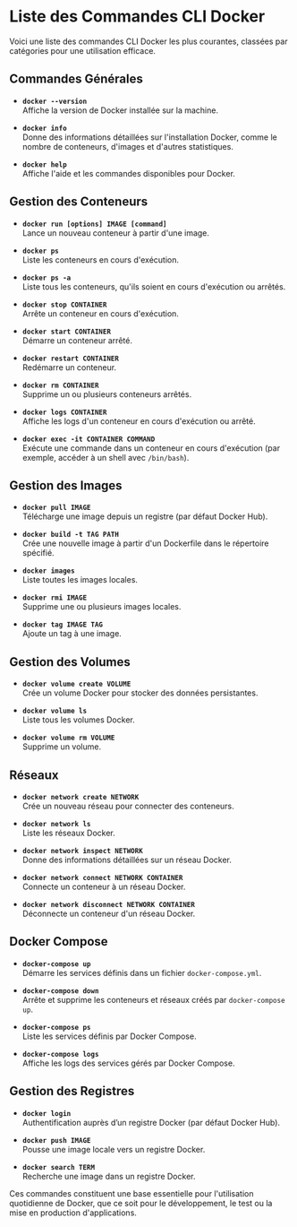# Liste des Commandes CLI Docker

Voici une liste des commandes CLI Docker les plus courantes, classées par catégories pour une utilisation efficace.

## **Commandes Générales**
- **`docker --version`**  
  Affiche la version de Docker installée sur la machine.

- **`docker info`**  
  Donne des informations détaillées sur l'installation Docker, comme le nombre de conteneurs, d'images et d'autres statistiques.

- **`docker help`**  
  Affiche l'aide et les commandes disponibles pour Docker.

## **Gestion des Conteneurs**
- **`docker run [options] IMAGE [command]`**  
  Lance un nouveau conteneur à partir d'une image.

- **`docker ps`**  
  Liste les conteneurs en cours d'exécution.

- **`docker ps -a`**  
  Liste tous les conteneurs, qu'ils soient en cours d'exécution ou arrêtés.

- **`docker stop CONTAINER`**  
  Arrête un conteneur en cours d'exécution.

- **`docker start CONTAINER`**  
  Démarre un conteneur arrêté.

- **`docker restart CONTAINER`**  
  Redémarre un conteneur.

- **`docker rm CONTAINER`**  
  Supprime un ou plusieurs conteneurs arrêtés.

- **`docker logs CONTAINER`**  
  Affiche les logs d'un conteneur en cours d'exécution ou arrêté.

- **`docker exec -it CONTAINER COMMAND`**  
  Exécute une commande dans un conteneur en cours d'exécution (par exemple, accéder à un shell avec `/bin/bash`).

## **Gestion des Images**
- **`docker pull IMAGE`**  
  Télécharge une image depuis un registre (par défaut Docker Hub).

- **`docker build -t TAG PATH`**  
  Crée une nouvelle image à partir d'un Dockerfile dans le répertoire spécifié.

- **`docker images`**  
  Liste toutes les images locales.

- **`docker rmi IMAGE`**  
  Supprime une ou plusieurs images locales.

- **`docker tag IMAGE TAG`**  
  Ajoute un tag à une image.

## **Gestion des Volumes**
- **`docker volume create VOLUME`**  
  Crée un volume Docker pour stocker des données persistantes.

- **`docker volume ls`**  
  Liste tous les volumes Docker.

- **`docker volume rm VOLUME`**  
  Supprime un volume.

## **Réseaux**
- **`docker network create NETWORK`**  
  Crée un nouveau réseau pour connecter des conteneurs.

- **`docker network ls`**  
  Liste les réseaux Docker.

- **`docker network inspect NETWORK`**  
  Donne des informations détaillées sur un réseau Docker.

- **`docker network connect NETWORK CONTAINER`**  
  Connecte un conteneur à un réseau Docker.

- **`docker network disconnect NETWORK CONTAINER`**  
  Déconnecte un conteneur d'un réseau Docker.

## **Docker Compose**
- **`docker-compose up`**  
  Démarre les services définis dans un fichier `docker-compose.yml`.

- **`docker-compose down`**  
  Arrête et supprime les conteneurs et réseaux créés par `docker-compose up`.

- **`docker-compose ps`**  
  Liste les services définis par Docker Compose.

- **`docker-compose logs`**  
  Affiche les logs des services gérés par Docker Compose.

## **Gestion des Registres**
- **`docker login`**  
  Authentification auprès d’un registre Docker (par défaut Docker Hub).

- **`docker push IMAGE`**  
  Pousse une image locale vers un registre Docker.

- **`docker search TERM`**  
  Recherche une image dans un registre Docker.

Ces commandes constituent une base essentielle pour l'utilisation quotidienne de Docker, que ce soit pour le développement, le test ou la mise en production d'applications.